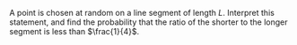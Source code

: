 A point is chosen at random on a line segment of length $L$. Interpret this statement, and find the probability that the ratio of the shorter to the longer segment is less than $\frac{1}{4}$.
